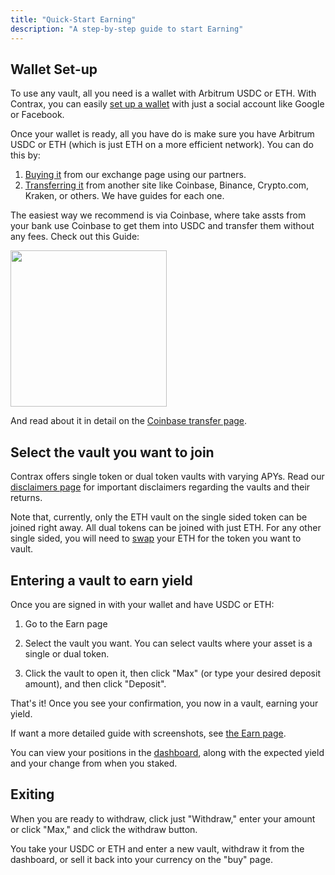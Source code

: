 ```yaml
---
title: "Quick-Start Earning"
description: "A step-by-step guide to start Earning"
---
```


## Wallet Set-up

To use any vault, all you need is a wallet with Arbitrum USDC or ETH. With Contrax, you can easily [set up a wallet](../start/wallet-setup) with just a social account like Google or Facebook.

Once your wallet is ready, all you have do is make sure you have Arbitrum USDC or ETH (which is just ETH on a more efficient network). You can do this by:

1. [Buying it](../contrax-dapp/buy) from our exchange page using our partners.
2. [Transferring it](../transfer/general) from another site like Coinbase, Binance, Crypto.com, Kraken, or others. We have guides for each one.

The easiest way we recommend is via Coinbase, where take assts from your bank use Coinbase to get them into USDC and transfer them without any fees. Check out this Guide:

<img height="250" width="250" src="/images/Coinbase/1.jpg" />

And read about it in detail on the [Coinbase transfer page](../transfer/coinbase).

## Select the vault you want to join

Contrax offers single token or dual token vaults with varying APYs. Read our [disclaimers page](../info/disclaimers) for important disclaimers regarding the vaults and their returns.

Note that, currently, only the ETH vault on the single sided token can be joined right away. All dual tokens can be joined with just ETH. For any other single sided,
you will need to [swap](../contrax-dapp/swap) your ETH for the token you want to vault.

## Entering a vault to earn yield

Once you are signed in with your wallet and have USDC or ETH:

1. Go to the Earn page

2. Select the vault you want. You can select vaults where your asset is a single or dual token.

3. Click the vault to open it, then click "Max" (or type your desired deposit amount), and then click "Deposit".

That's it! Once you see your confirmation, you now in a vault, earning your yield.

If want a more detailed guide with screenshots, see [the Earn page](../contrax-dapp/farms).

You can view your positions in the [dashboard](../contrax-dapp/dashboard), along with the expected yield and your change from when you staked.

## Exiting

When you are ready to withdraw, click just "Withdraw," enter your amount or click "Max," and click the withdraw button.

You take your USDC or ETH and enter a new vault, withdraw it from the dashboard, or sell it back into your currency on the "buy" page.

